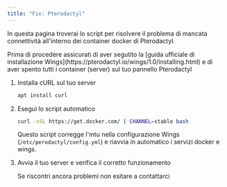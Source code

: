 ```yaml
---
title: "Fix: Pterodactyl"
---
```


In questa pagina troverai lo script per risolvere il problema di mancata connettività all'interno dei container docker di Pterodactyl.

<Warning>
  Prima di procedere assicurati di aver segutito la [guida ufficiale di installazione Wings](https://pterodactyl.io/wings/1.0/installing.html) e di aver spento tutti i container (server) sul tuo pannello Pterodactyl
</Warning>

1. Installa cURL sul tuo server

   ```bash
   apt install curl
   ```
2. Esegui lo script automatico

   ```bash
   curl -sSL https://get.docker.com/ | CHANNEL=stable bash
   ```

   Questo script corregge l'mtu nella configurazione Wings (`/etc/perodactyl/config.yml`) e riavvia in automatico i servizi docker e wings.
3. Avvia il tuo server e verifica il corretto funzionamento

   Se riscontri ancora problemi non esitare a contattarci